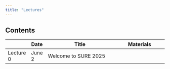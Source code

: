 ```yaml
---
title: "Lectures"
---
```


## Contents

|            | Date    | Title                                                     | Materials                                |
|------------|---------|-----------------------------------------------------------|------------------------------------------|
| Lecture 0  | June 2  | Welcome to SURE 2025                                      |                                          |


<!--

PLAN, for now
subject to change

| Lecture 1  | June 3  | Exploring data: into the `tidyverse`                      | [slides](lectures/01-explore.qmd)        |
| Lecture 2  | June 4  | Data visualization: the grammar of graphics and `ggplot2` | [slides](lectures/02-graphics.qmd)       |
| Lecture 3  | June 5  | Data visualization: categorical data                      | [slides](lectures/03-categorical.qmd)    |
| Lecture 4  | June 6  | Data visualization: quantitative data                     | [slides](lectures/04-quantitative.qmd)   |
| Lecture 5  | June 9  | Unsupervised learning: principal component analysis       | [slides](lectures/05-pca.qmd).           |
| Lecture 6  | June 10 | Unsupervised learning: $k$-means clustering               | [slides](lectures/06-kmeans.qmd)         |
| Lecture 7  | June 11 | Unsupervised learning: hierarchical clustering            | [slides](lectures/07-hierarchical.qmd)   |
| Lecture 8  | June 12 | Data visualization: density estimation                    | [slides](lectures/08-density.qmd)        |
| Lecture 9  | June 13 | Presentations                                             | [slides](lectures/09-presentation.qmd)   |
| Lecture 10 | June 16 | Simulation                                                | [slides](lectures/10-simulation.qmd)     |
| Lecture 11 | June 17 | Supervised learning: the tradeoffs                        | [slides](lectures/10-tradeoffs.qmd)      |
| Lecture 12 | June 18 | Supervised learning: linear regression                    | [slides](lectures/11-linear.qmd)         |



| Lecture 13 | XXXXXXX | Supervised learning: variable selection                   | [slides](lectures/12-selection.qmd)      |
| Lecture 14 | XXXXXXX | Supervised learning: regularization                       | [slides](lectures/13-regularization.qmd) |
| Lecture 15 | XXXXXXX | Supervised learning: logistic regression                  | [slides](lectures/14-logistic.qmd)       |
| Lecture 16 | XXXXXXX | Supervised learning: generalized linear models            | [slides](lectures/15-glm.qmd)            |


| Lecture 17 | XXXXXXX | Unsupervised learning: Gaussian mixture models            | [slides](lectures/17-mixture.qmd)        |
| Lecture 18 | XXXXXXX | Supervised learning: nonparametric regression             | [slides](lectures/18-nonparametric.qmd)  |
| Lecture 19 | XXXXXXX | Supervised learning: decision trees                       | [slides](lectures/19-trees.qmd)          |
| Lecture 20 | XXXXXXX | Supervised learning: random forests and boosting          | [slides](lectures/20-forests.qmd)        |
| Lecture 21 | XXXXXXX | Supervised learning: multinomial classification           | [slides](lectures/21-multinomial.qmd)    |

-->
